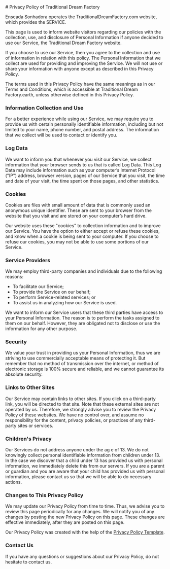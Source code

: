 

<Head>
  <title>Privacy Policy of Traditional Dream Factory</title>
</Head>

<section className="my-6 max-w-6xl mx-auto">
  # Privacy Policy of Traditional Dream Factory

  Enseada Sonhadora operates the TraditionalDreamFactory.com website, which provides the SERVICE.

  This page is used to inform website visitors regarding our policies with the collection, use, and disclosure of Personal Information if anyone decided to use our Service, the Traditional Dream Factory website.

  If you choose to use our Service, then you agree to the collection and use of information in relation with this policy. The Personal Information that we collect are used for providing and improving the Service. We will not use or share your information with anyone except as described in this Privacy Policy.

  The terms used in this Privacy Policy have the same meanings as in our Terms and Conditions, which is accessible at Traditional Dream Factory.earth, unless otherwise defined in this Privacy Policy.

  ### Information Collection and Use

  For a better experience while using our Service, we may require you to provide us with certain personally identifiable information, including but not limited to your name, phone number, and postal address. The information that we collect will be used to contact or identify you.

  ### Log Data

  We want to inform you that whenever you visit our Service, we collect information that your browser sends to us that is called Log Data. This Log Data may include information such as your computer’s Internet Protocol ("IP") address, browser version, pages of our Service that you visit, the time and date of your visit, the time spent on those pages, and other statistics.

  ### Cookies

  Cookies are files with small amount of data that is commonly used an anonymous unique identifier. These are sent to your browser from the website that you visit and are stored on your computer’s hard drive.

  Our website uses these "cookies" to collection information and to improve our Service. You have the option to either accept or refuse these cookies, and know when a cookie is being sent to your computer. If you choose to refuse our cookies, you may not be able to use some portions of our Service.

  ### Service Providers
  We may employ third-party companies and individuals due to the following reasons:

  *   To facilitate our Service;
  *   To provide the Service on our behalf;
  *   To perform Service-related services; or
  *   To assist us in analyzing how our Service is used.

  We want to inform our Service users that these third parties have access to your Personal Information. The reason is to perform the tasks assigned to them on our behalf. However, they are obligated not to disclose or use the information for any other purpose.


    

  ### Security

  We value your trust in providing us your Personal Information, thus we are striving to use commercially acceptable means of protecting it. But remember that no method of transmission over the internet, or method of electronic storage is 100% secure and reliable, and we cannot guarantee its absolute security.

  ### Links to Other Sites

  Our Service may contain links to other sites. If you click on a third-party link, you will be directed to that site. Note that these external sites are not operated by us. Therefore, we strongly advise you to review the Privacy Policy of these websites. We have no control over, and assume no responsibility for the content, privacy policies, or practices of any third-party sites or services.

  ### Children's Privacy

  Our Services do not address anyone under the ag e of 13. We do not knowingly collect personal identifiable information from children under 13. In the case we discover that a child under 13 has provided us with personal information, we immediately delete this from our servers. If you are a parent or guardian and you are aware that your child has provided us with personal information, please contact us so that we will be able to do necessary actions.

  ### Changes to This Privacy Policy

  We may update our Privacy Policy from time to time. Thus, we advise you to review this page periodically for any changes. We will notify you of any changes by posting the new Privacy Policy on this page. These changes are effective immediately, after they are posted on this page.

  Our Privacy Policy was created with the help of the [Privacy Policy Template](https://www.privacypolicytemplate.net).

  ### Contact Us

  If you have any questions or suggestions about our Privacy Policy, do not hesitate to contact us.
</section>
